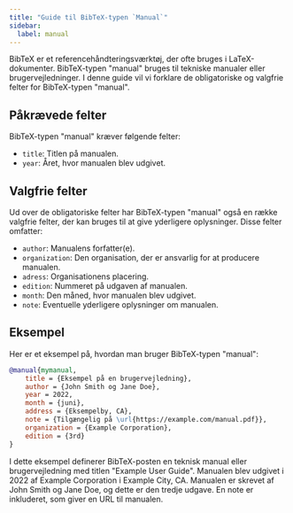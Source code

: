 ```yaml
---
title: "Guide til BibTeX-typen `Manual`"
sidebar:
  label: manual
---
```



BibTeX er et referencehåndteringsværktøj, der ofte bruges i LaTeX-dokumenter. BibTeX-typen "manual" bruges til tekniske manualer eller brugervejledninger. I denne guide vil vi forklare de obligatoriske og valgfrie felter for BibTeX-typen "manual".

<CiteDrive/>

## Påkrævede felter

BibTeX-typen "manual" kræver følgende felter:

- `title`: Titlen på manualen.
- `year`: Året, hvor manualen blev udgivet.

## Valgfrie felter

Ud over de obligatoriske felter har BibTeX-typen "manual" også en række valgfrie felter, der kan bruges til at give yderligere oplysninger. Disse felter omfatter:

- `author`: Manualens forfatter(e).
- `organization`: Den organisation, der er ansvarlig for at producere manualen.
- `adress`: Organisationens placering.
- `edition`: Nummeret på udgaven af manualen.
- `month`: Den måned, hvor manualen blev udgivet.
- `note`: Eventuelle yderligere oplysninger om manualen.

## Eksempel

Her er et eksempel på, hvordan man bruger BibTeX-typen "manual":



```bibtex
@manual{mymanual,
	title = {Eksempel på en brugervejledning},
	author = {John Smith og Jane Doe},
	year = 2022,
	month = {juni},
	address = {Eksempelby, CA},
	note = {Tilgængelig på \url{https://example.com/manual.pdf}},
	organization = {Example Corporation},
	edition = {3rd}
}
```

I dette eksempel definerer BibTeX-posten en teknisk manual eller brugervejledning med titlen "Example User Guide". Manualen blev udgivet i 2022 af Example Corporation i Example City, CA. Manualen er skrevet af John Smith og Jane Doe, og dette er den tredje udgave. En note er inkluderet, som giver en URL til manualen.